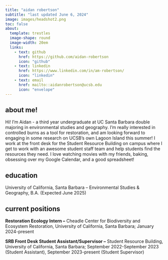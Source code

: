 ```yaml
---
title: "aidan robertson"
subtitle: "last updated June 6, 2024"
image: images/headshot2.png
toc: false
about:
  template: trestles
  image-shape: round
  image-width: 20em
  links: 
    - text: github
      href: https://github.com/aidan-robertson
      icon: "github"
    - text: linkedin
      href: https://www.linkedin.com/in/am-robertson/
      icon: "linkedin"
    - text: email
      href: mailto::aidanrobertson@ucsb.edu
      icon: "envelope"
---
```


## about me!

Hi! I'm Aidan - a third year undergraduate at UC Santa Barbara double majoring in environmental studies and geography. I'm really interested in controlled burns as a tool for restoration, and am looking forward to engaging in some research on UCSB's own Lagoon Island this summer! I work at the front desk for the Student Resource Building on campus where I get to work with an awesome student staff team and help students find the resources they need. I love watching movies with my friends, baking, obsessing over my Google Calendar, and a good spreadsheet!

## education

University of California, Santa Barbara – Environmental Studies & Geography, B.A. (Expected June 2025)

## current positions

**Restoration Ecology Intern –** Cheadle Center for Biodiversity and Ecosystem Restoration, University of California, Santa Barbara; January 2024-present

**SRB Front Desk Student Assistant/Supervisor –** Student Resource Building, University of California, Santa Barbara; September 2022-September 2023 (Student Assistant), September 2023-present (Student Supervisor)
